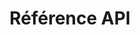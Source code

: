 ---
source-updated-at: 2025-05-16T04:52:11.000Z
translation-updated-at: 2025-06-02T19:55:39.520Z
title: Référence API
description: Documentation de référence API pour le routeur Pages de Next.js.
---